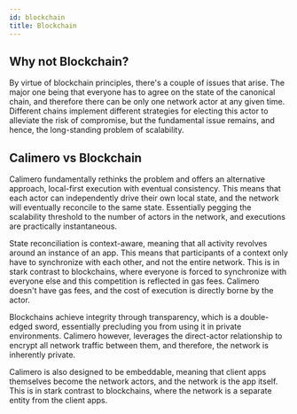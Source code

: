 ```yaml
---
id: blockchain
title: Blockchain
---
```


## Why not Blockchain?

By virtue of blockchain principles, there's a couple of issues that arise. The
major one being that everyone has to agree on the state of the canonical chain,
and therefore there can be only one network actor at any given time. Different
chains implement different strategies for electing this actor to alleviate the
risk of compromise, but the fundamental issue remains, and hence, the
long-standing problem of scalability.

## Calimero vs Blockchain

Calimero fundamentally rethinks the problem and offers an alternative approach,
local-first execution with eventual consistency. This means that each actor can
independently drive their own local state, and the network will eventually
reconcile to the same state. Essentially pegging the scalability threshold to
the number of actors in the network, and executions are practically
instantaneous.

State reconciliation is context-aware, meaning that all activity revolves around
an instance of an app. This means that participants of a context only have to
synchronize with each other, and not the entire network. This is in stark
contrast to blockchains, where everyone is forced to synchronize with everyone
else and this competition is reflected in gas fees. Calimero doesn't have gas
fees, and the cost of execution is directly borne by the actor.

Blockchains achieve integrity through transparency, which is a double-edged
sword, essentially precluding you from using it in private environments.
Calimero however, leverages the direct-actor relationship to encrypt all network
traffic between them, and therefore, the network is inherently private.

Calimero is also designed to be embeddable, meaning that client apps themselves
become the network actors, and the network is the app itself. This is in stark
contrast to blockchains, where the network is a separate entity from the client
apps.
